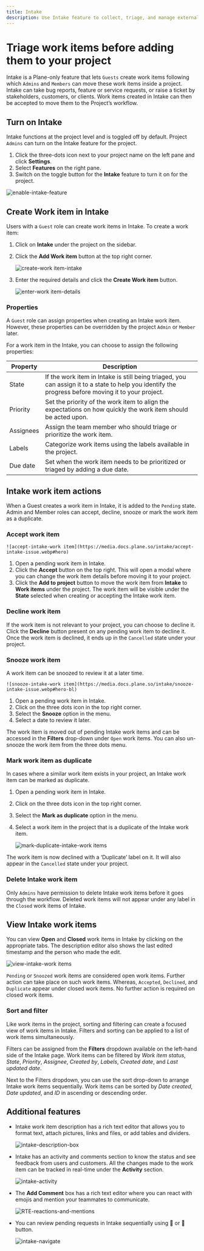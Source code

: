 ```yaml
---
title: Intake
description: Use Intake feature to collect, triage, and manage external work item submissions from stakeholders, clients, and guests before adding them to your workflow.
---
```


# Triage work items before adding them to your project

Intake is a Plane-only feature that lets `Guests` create work items following which `Admins` and `Members` can move these work items inside a project. Intake can take bug reports, feature or service requests, or raise a ticket by stakeholders, customers, or clients. Work items created in Intake can then be accepted to move them to the Project’s workflow.

## Turn on Intake

Intake functions at the project level and is toggled off by default. Project `Admins` can turn on the Intake feature for the project.

1. Click the three-dots icon next to your project name on the left pane and click **Settings**.
2. Select **Features** on the right pane.
3. Switch on the toggle button for the **Intake** feature to turn it on for the project.

![enable-intake-feature](https://media.docs.plane.so/intake/enable-intake-feature.webp#hero)

## Create Work item in Intake

Users with a `Guest` role can create work items in Intake. To create a work item:

1. Click on **Intake** under the project on the sidebar.
2. Click the **Add Work item** button at the top right corner.
   
   ![create-work item-intake](https://media.docs.plane.so/intake/create-issue-intake.webp#hero)
3. Enter the required details and click the **Create Work item** button.

   ![enter-work item-details](https://media.docs.plane.so/intake/enter-issue-details.webp#hero)

### Properties

A `Guest` role can assign properties when creating an Intake work item. However, these properties can be overridden by the project `Admin` or `Member` later.

For a work item in the Intake, you can choose to assign the following properties:

| Property  | Description                                                                                                                                         |
| --------- | --------------------------------------------------------------------------------------------------------------------------------------------------- |
| State     | If the work item in Intake is still being triaged, you can assign it to a state to help you identify the progress before moving it to your project. |
| Priority  | Set the priority of the work item to align the expectations on how quickly the work item should be acted upon.                                      |
| Assignees | Assign the team member who should triage or prioritize the work item.                                                                               |
| Labels    | Categorize work items using the labels available in the project.                                                                                    |
| Due date  | Set when the work item needs to be prioritized or triaged by adding a due date.                                                                     |

## Intake work item actions

When a Guest creates a work item in Intake, it is added to the `Pending` state. Admin and Member roles can accept, decline, snooze or mark the work item as a duplicate.

### Accept work item

    ![accept-intake-work item](https://media.docs.plane.so/intake/accept-intake-issue.webp#hero)

1. Open a pending work item in Intake.
2. Click the **Accept** button on the top right. This will open a modal where you can change the work item details before moving it to your project.
3. Click the **Add to project** button to move the work item from **Intake** to **Work items** under the project. The work item will be visible under the **State** selected when creating or accepting the Intake work item.

### Decline work item

If the work item is not relevant to your project, you can choose to decline it. Click the **Decline** button present on any pending work item to decline it. Once the work item is declined, it ends up in the `Cancelled` state under your project.

### Snooze work item

A work item can be snoozed to review it at a later time.

    ![snooze-intake-work item](https://media.docs.plane.so/intake/snooze-intake-issue.webp#hero-bl)

1. Open a pending work item in Intake.
2. Click on the three dots icon in the top right corner.
3. Select the **Snooze** option in the menu.
4. Select a date to review it later.

The work item is moved out of pending Intake work items and can be accessed in the **Filters** drop-down under `Open` work items. You can also un-snooze the work item from the three dots menu.

### Mark work item as duplicate

In cases where a similar work item exists in your project, an Intake work item can be marked as duplicate.

1. Open a pending work item in Intake.
2. Click on the three dots icon in the top right corner.
3. Select the **Mark as duplicate** option in the menu.
4. Select a work item in the project that is a duplicate of the Intake work item.

   ![mark-duplicate-intake-work items](https://media.docs.plane.so/intake/mark-duplicate-intake-issues.webp#hero)

The work item is now declined with a ‘Duplicate’ label on it. It will also appear in the `Cancelled` state under your project.

### Delete Intake work item

Only `Admins` have permission to delete Intake work items before it goes through the workflow. Deleted work items will not appear under any label in the `Closed` work items of Intake.

## View Intake work items

You can view **Open** and **Closed** work items in Intake by clicking on the appropriate tabs. The description editor also shows the last edited timestamp and the person who made the edit.

![view-intake-work items](https://media.docs.plane.so/intake/intake-tabs.webp#hero)

`Pending` or `Snoozed` work items are considered open work items. Further action can take place on such work items. Whereas, `Accepted`, `Declined`, and `Duplicate` appear under closed work items. No further action is required on closed work items.

### Sort and filter

Like work items in the project, sorting and filtering can create a focused view of work items in Intake. Filters and sorting can be applied to a list of work items simultaneously.

Filters can be assigned from the **Filters** dropdown available on the left-hand side of the Intake page. Work items can be filtered by _Work item status_, _State_, _Priority_, _Assignee_, _Created by_, _Labels_, _Created date_, and _Last updated date_.

Next to the Filters dropdown, you can use the sort drop-down to arrange Intake work items sequentially. Work items can be sorted by _Date created_, _Date updated_, and _ID_ in ascending or descending order.

## Additional features

- Intake work item description has a rich text editor that allows you to format text, attach pictures, links and files, or add tables and dividers.

   ![intake-description-box](https://media.docs.plane.so/intake/intake-description-box.webp#hero)

- Intake has an activity and comments section to know the status and see feedback from users and customers. All the changes made to the work item can be tracked in real-time under the **Activity** section.
        
   ![intake-activity](https://media.docs.plane.so/intake/intake-activity.webp#hero)

- The **Add Comment** box has a rich text editor where you can react with emojis and mention your teammates to communicate.
        
   ![RTE-reactions-and-mentions](https://media.docs.plane.so/intake/RTE-reactions-and-mentions.webp#hero)

- You can review pending requests in Intake sequentially using 🔼 or 🔽 button.
        
   ![intake-navigate](https://media.docs.plane.so/intake/intake-navigate.webp#hero)
